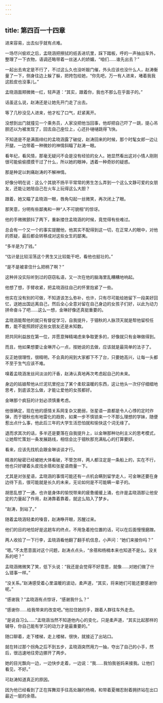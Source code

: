 ```yaml
---
---
---
```

title: 第四百一十四章
---



进来容易，出去似乎就有点难。

一场尽兴偷欢之后，孟晓涵把擦拭的纸丢进坑里，踩下踏板，呼的一声抽出车外，整理了一下衣物，语调还略带着一丝迷人的娇媚，“咱们……谁先出去？”

一起出去肯定是不行了，不过这么久也没听敲门催，外头应该也没什么人，赵涛衡量了一下，侧身往边上躲了躲，把挎包给她，“你先吧，万一有人进来，堵着我我这脸皮也没事儿。”

孟晓涵面颊微微一红，轻声道：“其实，跟着你，我也不那么在乎面子的。”

话虽这么说，赵涛还是让她先开门走了出去。

等了几秒没见人进来，他才松了口气，赶紧离开。

没想到出门就撞见一个乘务员，人家没把他当回事，他却把自己吓了一跳，提心吊胆还以为被发现了，回去自己座位上，心还扑嗵嗵跳得飞快。

不知道是不是满面绯红的孟晓涵露了破绽，赵涛回来的时候，那个时髦女郎一边让开腿，一边带着一种微妙的神情斜瞄了赵涛一眼。

看年纪，看风情，那毫无疑问不会是没有经验的女人。她显然看出这对小情人刚刚很可能偷偷摸摸干过了什么，所以她的眼神，透着一种奇妙的疑惑。

那是种足以刺痛赵涛的不解神情。

好像分明在说：这么个其貌不扬平平常常的男生怎么弄到一个这么文静可爱的女朋友，还能让她陪自己在火车上玩得这么大胆？

跟着，她又瞄了孟晓涵一眼，唇角勾起一丝微笑，再次闭上了眼。

那笑意，分明有些鄙夷和一种“人不可貌相”的惊讶。

他的手微微颤抖了两下，重新搂住孟晓涵的时候，竟觉得有些难过。

总会有一个又一个的事实提醒他，他其实不配得到这一切，在正常人的眼中，对他的质疑，最后都会转移成对这些女生的鄙夷。

“多半是为了钱。”

“估计是比较淫荡这个男生又比较能干吧，看他也挺壮的。”

“是不是被拿住什么把柄了啊？”

这种并没实际听到过的窃窃私语，又一次在他的脑海里乱糟糟地响起。

他想了想，手臂收紧，把孟晓涵往自己的怀里抱紧了一些。

他实在没有别的可做，不知道该怎么弥补，也许，只有尽可能给她留下一段美好回忆，送她出国远离自己，然后全心全意对留在自己身边的女孩子们好，以此为动力拼命奋斗了吧……这么一想，金琳好像还真挺重要的。

孟晓涵能帮他的就只有督促学习，自我提升，于钿秋的人脉顶天就是帮他留校任教，能不能照顾好这些女朋友还是未知数。

把共同利益放在第一位，并愿意殚精竭虑来争取更多的，好像就只有金琳做得到。

而且，他如果想要让金琳开心一点，按她说的去做，应该就是最简单的法子了。

反正她很理性，很精明，不会真的闹到大家都下不了台，只要她高兴，让每一头都不至于生气应该不难。

嗅着孟晓涵发丝间淡淡的汗香，赵涛认真地再次考虑起自己的未来。

身边的姑娘帮他从烂泥坑里挖出了某个柔软温暖的东西，这让他头一次仔仔细细地思考，到底该怎么做，才能让爱他的女孩都好。

金琳那个疯狂的计划必须慎重考虑。

他很确定，现在他的感情关系网复杂又脆弱，张星语一直都是令人心悸的定时炸弹，而于钿秋也有地雷化的趋势，如果一步不慎锁来一个不那么理想的学妹，随便惹出点什么事，他此后三年的大学生活恐怕就和愉快这个词无缘了。

退而求其次的话，多半还是要落在自我提升上，以金琳那种功利主义的思考模式，让她帮忙策划一条发展路线，相信会比于钿秋那充满私心的打算要好。

看来，应该先找机会跟金琳谈谈才行。

精液的秘密已经被她大体看破，不管怎样，两人都注定是一条船上的，实在不行，他也只好硬着头皮找余蓓和张星语商量一下。

尤其是对张星语，孟晓涵的事情可能还有一点机会瞒到留学走人，可金琳还要在身边待下去，很可能就是长久的未来，无论如何是不可能瞒一辈子的。

胡思乱想了一通，也许是身体的愉悦带来的疲惫缓缓上涌，也许是孟晓涵那让他安定的力量起了作用，赵涛靠着靠着，就这么陷入了梦乡。

“赵涛，到站了。”

随着孟晓涵轻柔的嗓音，赵涛睁开眼，苏醒过来。

他们的目的地恰好是这趟车的终点，不用急着抢位置的话，可以在后面慢慢磨蹭。

两人收拾了一下行李，孟晓涵看他翻了翻手机信息，小声问：“她们来接你吗？”

“嗯。”不太愿意面对这个问题，赵涛点点头，“余蓓和杨楠本来也知道不是么。没关系的吧？”

孟晓涵微微笑了笑，低下头说：“我还是会觉得不好意思，就像……对她们做了什么错事一样。”

“没关系。”赵涛感受着心里温暖的波动，柔声道，“其实，将来她们可能还要感谢你呢。”

“感谢我？”孟晓涵有点惊讶，“感谢我什么？”

“感谢你……给我带来的改变吧。”他拉住她的手，跟着人群往车外走去。

“是说自习么……”孟晓涵当然不知道他内心的变化，只是柔声道，“其实比起那样的辅导，你自己能有学习的动力才是最重要的。”

随口聊着，走下楼梯，走上楼梯，很快，就接近了出站口。

就在转过那个拐角之后不到五步，孟晓涵突然用力一抽，夺出了自己的小手，然后，很迅速地往旁边挪开了两步。

她的目光飘向一边，一边快步走着，一边说：“我……我怕我爸妈来接我。让他们看见，不好。”

可赵涛知道真正的原因。

因为他已经看到了正在挥舞双手往高处蹦的杨楠，和带着夏帽忍耐着拥挤站在出口最近一层的余蓓。